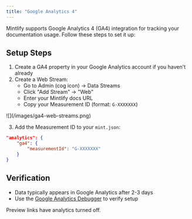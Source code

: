 ```yaml
---
title: "Google Analytics 4"
---
```


Mintlify supports Google Analytics 4 (<Tooltip tip="Google Analytics 4">GA4</Tooltip>) integration for tracking your documentation usage. Follow these steps to set it up:

## Setup Steps

1. Create a GA4 property in your Google Analytics account if you haven't already
2. Create a Web Stream:
   - Go to Admin (cog icon) → Data Streams
   - Click "Add Stream" → "Web"
   - Enter your Mintlify docs URL
   - Copy your Measurement ID (format: `G-XXXXXXX`)

<Frame>![](/images/ga4-web-streams.png)</Frame>

3. Add the Measurement ID to your `mint.json`:
```json mint.json
"analytics": {
    "ga4": {
        "measurementId": "G-XXXXXXX"
    }
}
```

## Verification

- Data typically appears in Google Analytics after 2-3 days
- Use the [Google Analytics Debugger](https://chrome.google.com/webstore/detail/google-analytics-debugger/jnkmfdileelhofjcijamephohjechhna?hl=en) to verify setup

<Note>
Preview links have analytics turned off.
</Note>
